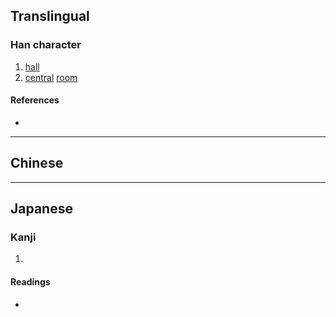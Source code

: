 {{character info/new}}
{{also|廳}}
==Translingual==

===Han character===
{{Han char|rn=53|rad=广|as=17|sn=20|four=|canj=ISJP|ids=⿸广聴}}

# [[hall]]
# [[central]] [[room]]

====References====
* {{Han ref|kx=0352.171|dkj=09552|hdz=20908.061|uh=5EF0|ud=24304}}

----

==Chinese==
{{zh-see|廳|v}}

----

==Japanese==

===Kanji===
{{ja-kanji|grade=|rs=广17}}

# {{defn|lang=ja|sort=广17}}

====Readings====
* {{ja-readings|on=[[ちょう]] (chō), [[てい]] (tei)|kun=[[やくしょ]] (yakusho), [[いえ]] (ie)}}